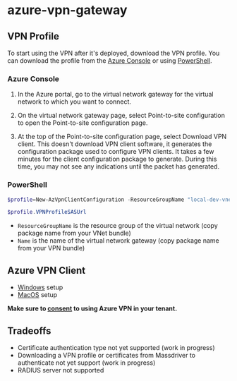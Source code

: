 # azure-vpn-gateway

## VPN Profile

To start using the VPN after it's deployed, download the VPN profile. You can download the profile from the [Azure Console](https://learn.microsoft.com/en-us/azure/vpn-gateway/point-to-site-vpn-client-cert-windows#azure-portal) or using [PowerShell](https://learn.microsoft.com/en-us/azure/vpn-gateway/point-to-site-vpn-client-cert-windows#powershell).

### Azure Console

1. In the Azure portal, go to the virtual network gateway for the virtual network to which you want to connect.

2. On the virtual network gateway page, select Point-to-site configuration to open the Point-to-site configuration page.

3. At the top of the Point-to-site configuration page, select Download VPN client. This doesn't download VPN client software, it generates the configuration package used to configure VPN clients. It takes a few minutes for the client configuration package to generate. During this time, you may not see any indications until the packet has generated.

### PowerShell

```powershell
$profile=New-AzVpnClientConfiguration -ResourceGroupName "local-dev-vnet-0001" -Name "local-dev-vpn-0001" -AuthenticationMethod "EapTls"

$profile.VPNProfileSASUrl
```

- `ResourceGroupName` is the resource group of the virtual network (copy package name from your VNet bundle)
- `Name` is the name of the virtual network gateway (copy package name from your VPN bundle)

## Azure VPN Client

- [Windows](https://learn.microsoft.com/en-us/azure/vpn-gateway/openvpn-azure-ad-client) setup
- [MacOS](https://learn.microsoft.com/en-us/azure/vpn-gateway/openvpn-azure-ad-client-mac) setup

**Make sure to [consent](https://login.microsoftonline.com/common/oauth2/authorize?client_id=41b23e61-6c1e-4545-b367-cd054e0ed4b4&response_type=code&redirect_uri=https://portal.azure.com&nonce=1234&prompt=admin_consent) to using Azure VPN in your tenant.**

## Tradeoffs

- Certificate authentication type not yet supported (work in progress)
- Downloading a VPN profile or certificates from Massdriver to authenticate not yet support (work in progress)
- RADIUS server not supported